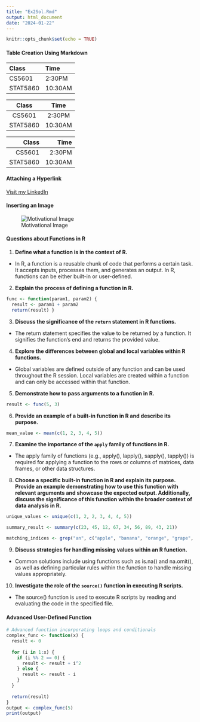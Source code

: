 ```yaml
---
title: "Ex2Sol.Rmd"
output: html_document
date: "2024-01-22"
---
```


```r
knitr::opts_chunk$set(echo = TRUE)
```

#### Table Creation Using Markdown

| Class     | Time     |
|:----------|:---------|
| CS5601    | 2:30PM   |
| STAT5860  | 10:30AM  |


|   Class   |   Time   |
|:------------:|:------------:|
|   CS5601   |   2:30PM   |
|   STAT5860   |   10:30AM   |

| Class     |   Time    |
|----------:|----------:|
| CS5601    |   2:30PM  |
| STAT5860  |  10:30AM  |

#### Attaching a Hyperlink
[Visit my LinkedIn](https://www.linkedin.com/in/bharikrishnareddy/)

#### Inserting an Image
![Motivational Image](/Users/harikrishnareddy/Desktop/R-File-Modification/image.jpg)

#### Questions about Functions in R

1. **Define what a function is in the context of R.**
* In R, a function is a reusable chunk of code that performs a certain task. It accepts inputs, processes them, and generates an output. In R, functions can be either built-in or user-defined.

2. **Explain the process of defining a function in R.**
```r
func <- function(param1, param2) {
  result <- param1 + param2
  return(result) }
```

3. **Discuss the significance of the `return` statement in R functions.**
* The return statement specifies the value to be returned by a function. It signifies the function's end and returns the provided value.

4. **Explore the differences between global and local variables within R functions.**
* Global variables are defined outside of any function and can be used throughout the R session. Local variables are created within a function and can only be accessed within that function.

5. **Demonstrate how to pass arguments to a function in R.**

```r
result <- func(5, 3)
```

6. **Provide an example of a built-in function in R and describe its purpose.**

```r
mean_value <- mean(c(1, 2, 3, 4, 5))
```

7. **Examine the importance of the `apply` family of functions in R.**

* The apply family of functions (e.g., apply(), lapply(), sapply(), tapply()) is required for applying a function to the rows or columns of matrices, data frames, or other data structures.

8. **Choose a specific built-in function in R and explain its purpose. Provide an example demonstrating how to use this function with relevant arguments and showcase the expected output. Additionally, discuss the significance of this function within the broader context of data analysis in R.**
```r
unique_values <- unique(c(1, 2, 2, 3, 4, 4, 5))

summary_result <- summary(c(23, 45, 12, 67, 34, 56, 89, 43, 21))

matching_indices <- grep("an", c("apple", "banana", "orange", "grape", "kiwi"))
```

9. **Discuss strategies for handling missing values within an R function.**
* Common solutions include using functions such as is.na() and na.omit(), as well as defining particular rules within the function to handle missing values appropriately.

10. **Investigate the role of the `source()` function in executing R scripts.**
* The source() function is used to execute R scripts by reading and evaluating the code in the specified file.

#### Advanced User-Defined Function

```r
# Advanced function incorporating loops and conditionals
complex_func <- function(x) {
  result <- 0
  
  for (i in 1:x) {
    if (i %% 2 == 0) {
      result <- result + i^2
    } else {
      result <- result - i
    }
  }
  
  return(result)
}
output <- complex_func(5)
print(output)
```
